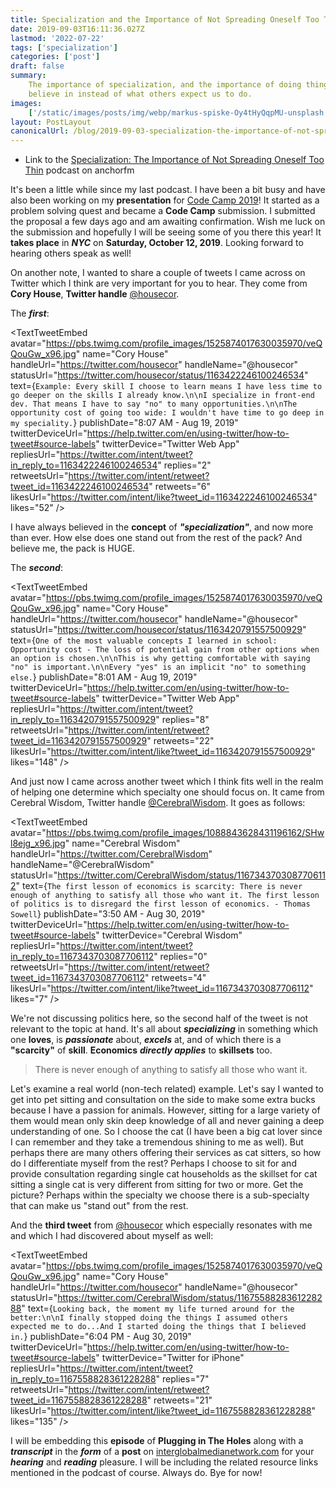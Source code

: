 ```yaml
---
title: Specialization and the Importance of Not Spreading Oneself Too Thin
date: 2019-09-03T16:11:36.027Z
lastmod: '2022-07-22'
tags: ['specialization']
categories: ['post']
draft: false
summary:
    The importance of specialization, and the importance of doing things we
    believe in instead of what others expect us to do.
images:
    ['/static/images/posts/img/webp/markus-spiske-Oy4tHyQqpMU-unsplash.webp']
layout: PostLayout
canonicalUrl: /blog/2019-09-03-specialization-the-importance-of-not-spreading-oneself-too-thin
---
```


<Unsplash
	src="/static/images/posts/img/webp/markus-spiske-Oy4tHyQqpMU-unsplash.webp"
	author="Markus Spiske"
	alt="Specialization and the Importance of Not Spreading Oneself Too Thin"
	srcUrl="https://unsplash.com/photos/Oy4tHyQqpMU"
	authorUrl="https://unsplash.com/@markusspiske"
/>

-   Link to the
    [Specialization: The Importance of Not Spreading Oneself Too Thin](https://anchor.fm/maria-campbell/episodes/Specialization-The-Importance-of-Not-Spreading-Oneself-Too-Thin-e576bk)
    podcast on anchorfm

It's been a little while since my last podcast. I have been a bit busy and have
also been working on my **presentation** for
[Code Camp 2019](https://codecampnyc.org/)! It started as a problem solving
quest and became a **Code Camp** submission. I submitted the proposal a few days
ago and am awaiting confirmation. Wish me luck on the submission and hopefully I
will be seeing some of you there this year! It **takes place** in **_NYC_** on
**Saturday, October 12, 2019**. Looking forward to hearing others speak as well!

On another note, I wanted to share a couple of tweets I came across on Twitter
which I think are very important for you to hear. They come from **Cory House**,
**Twitter handle** [@housecor](https://twitter.com/housecor).

The **_first_**:

<TextTweetEmbed
	avatar="https://pbs.twimg.com/profile_images/1525874017630035970/veQQouGw_x96.jpg"
	name="Cory House"
	handleUrl="https://twitter.com/housecor"
	handleName="@housecor"
	statusUrl="https://twitter.com/housecor/status/1163422246100246534"
	text={`Example: Every skill I choose to learn means I have less time to go deeper on the skills I already know.\n\nI specialize in front-end dev. That means I have to say "no" to many opportunities.\n\nThe opportunity cost of going too wide: I wouldn't have time to go deep in my speciality.`}
	publishDate="8:07 AM - Aug 19, 2019"
	twitterDeviceUrl="https://help.twitter.com/en/using-twitter/how-to-tweet#source-labels"
	twitterDevice="Twitter Web App"
	repliesUrl="https://twitter.com/intent/tweet?in_reply_to=1163422246100246534"
	replies="2"
	retweetsUrl="https://twitter.com/intent/retweet?tweet_id=1163422246100246534"
	retweets="6"
	likesUrl="https://twitter.com/intent/like?tweet_id=1163422246100246534"
	likes="52"
/>

I have always believed in the **concept** of **_"specialization"_**, and now
more than ever. How else does one stand out from the rest of the pack? And
believe me, the pack is HUGE.

The **_second_**:

<TextTweetEmbed
	avatar="https://pbs.twimg.com/profile_images/1525874017630035970/veQQouGw_x96.jpg"
	name="Cory House"
	handleUrl="https://twitter.com/housecor"
	handleName="@housecor"
	statusUrl="https://twitter.com/housecor/status/1163420791557500929"
	text={`One of the most valuable concepts I learned in school: Opportunity cost - The loss of potential gain from other options when an option is chosen.\n\nThis is why getting comfortable with saying "no" is important.\n\nEvery "yes" is an implicit "no" to something else.`}
	publishDate="8:01 AM - Aug 19, 2019"
	twitterDeviceUrl="https://help.twitter.com/en/using-twitter/how-to-tweet#source-labels"
	twitterDevice="Twitter Web App"
	repliesUrl="https://twitter.com/intent/tweet?in_reply_to=1163420791557500929"
	replies="8"
	retweetsUrl="https://twitter.com/intent/retweet?tweet_id=1163420791557500929"
	retweets="22"
	likesUrl="https://twitter.com/intent/like?tweet_id=1163420791557500929"
	likes="148"
/>

And just now I came across another tweet which I think fits well in the realm of
helping one determine which specialty one should focus on. It came from Cerebral
Wisdom, Twitter handle [@CerebralWisdom](https://twitter.com/CerebralWisdom). It
goes as follows:

<TextTweetEmbed
	avatar="https://pbs.twimg.com/profile_images/1088843628431196162/SHwl8ejg_x96.jpg"
	name="Cerebral Wisdom"
	handleUrl="https://twitter.com/CerebralWisdom"
	handleName="@CerebralWisdom"
	statusUrl="https://twitter.com/CerebralWisdom/status/1167343703087706112"
	text={`The first lesson of economics is scarcity: There is never enough of anything to satisfy all those who want it. The first lesson of politics is to disregard the first lesson of economics. - Thomas Sowell`}
	publishDate="3:50 AM - Aug 30, 2019"
	twitterDeviceUrl="https://help.twitter.com/en/using-twitter/how-to-tweet#source-labels"
	twitterDevice="Cerebral Wisdom"
	repliesUrl="https://twitter.com/intent/tweet?in_reply_to=1167343703087706112"
	replies="0"
	retweetsUrl="https://twitter.com/intent/retweet?tweet_id=1167343703087706112"
	retweets="4"
	likesUrl="https://twitter.com/intent/like?tweet_id=1167343703087706112"
	likes="7"
/>

We're not discussing politics here, so the second half of the tweet is not
relevant to the topic at hand. It's all about **_specializing_** in something
which one **loves**, is **_passionate_** about, **_excels_** at, and of which
there is a **"scarcity"** of **skill**. **Economics** **_directly applies_** to
**skillsets** too.

> There is never enough of anything to satisfy all those who want it.

Let's examine a real world (non-tech related) example. Let's say I wanted to get
into pet sitting and consultation on the side to make some extra bucks because I
have a passion for animals. However, sitting for a large variety of them would
mean only skin deep knowledge of all and never gaining a deep understanding of
one. So I choose the cat (I have been a big cat lover since I can remember and
they take a tremendous shining to me as well). But perhaps there are many others
offering their services as cat sitters, so how do I differentiate myself from
the rest? Perhaps I choose to sit for and provide consultation regarding single
cat households as the skillset for cat sitting a single cat is very different
from sitting for two or more. Get the picture? Perhaps within the specialty we
choose there is a sub-specialty that can make us "stand out" from the rest.

And the **third tweet** from [@housecor](https://twitter.com/housecor) which
especially resonates with me and which I had discovered about myself as well:

<TextTweetEmbed
	avatar="https://pbs.twimg.com/profile_images/1525874017630035970/veQQouGw_x96.jpg"
	name="Cory House"
	handleUrl="https://twitter.com/housecor"
	handleName="@housecor"
	statusUrl="https://twitter.com/CerebralWisdom/status/1167558828361228288"
	text={`Looking back, the moment my life turned around for the better:\n\nI finally stopped doing the things I assumed others expected me to do...And I started doing the things that I believed in.`}
	publishDate="6:04 PM - Aug 30, 2019"
	twitterDeviceUrl="https://help.twitter.com/en/using-twitter/how-to-tweet#source-labels"
	twitterDevice="Twitter for iPhone"
	repliesUrl="https://twitter.com/intent/tweet?in_reply_to=1167558828361228288"
	replies="7"
	retweetsUrl="https://twitter.com/intent/retweet?tweet_id=1167558828361228288"
	retweets="21"
	likesUrl="https://twitter.com/intent/like?tweet_id=1167558828361228288"
	likes="135"
/>

I will be embedding this **episode** of **Plugging in The Holes** along with a
**_transcript_** in the **_form_** of a **post** on
[interglobalmedianetwork.com](https://www.interglobalmedianetwork.com/) for your
**_hearing_** and **_reading_** pleasure. I will be including the related
resource links mentioned in the podcast of course. Always do. Bye for now!
